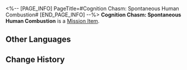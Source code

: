 <%-- [PAGE_INFO]
PageTitle=#Cognition Chasm: Spontaneous Human Combustion#
[END_PAGE_INFO] --%>
{{Item Infobox
|id          = 140334
|image       = Item Cognition Chasm- Spontaneous Human Combustion.png
|type        = Mission Item
|invCategory = Missions
|rarity      = 3
|effect      = 
|description = "That means every victim's disappearance was accompanied by incomprehensible fires."<br />"When we made visits to the scenes, some witness testimonies proved that too..."<br />"The words they used were... 'Spontaneous combustion of the human body.'"
}}
'''Cognition Chasm: Spontaneous Human Combustion''' is a [[Mission Item]].

==Other Languages==
{{Other Languages
|en   = Cognition Chasm: Spontaneous Human Combustion
|zhs  = 记忆盲点·人体自燃
|zht  = 記憶盲點•人體自燃
|ja   = 記憶の盲点・人体自然発火
|ko   = 기억의 맹점•인체 자연 발화
|es   = Laguna mental: Combustión espontánea del cuerpo
|fr   = Bribes de souvenirs&nbsp;: Combustion humaine spontanée
|ru   = Бездна памяти: Самовозгорание человеческого тела
|th   = จุดบอดความทรงจำ: ร่างกายลุกไหม้
|vi   = Điểm Mù Ký Ức - Cơ Thể Tự Thiêu
|de   = Erinnerungslücke: Selbstentzündung
|id   = Titik Buta Memori: Pembakaran Spontan Pada Tubuh Manusia
|pt   = Abismo de Cognição: Combustão Espontânea Humana
}}

==Change History==
{{Change History|1.6}}